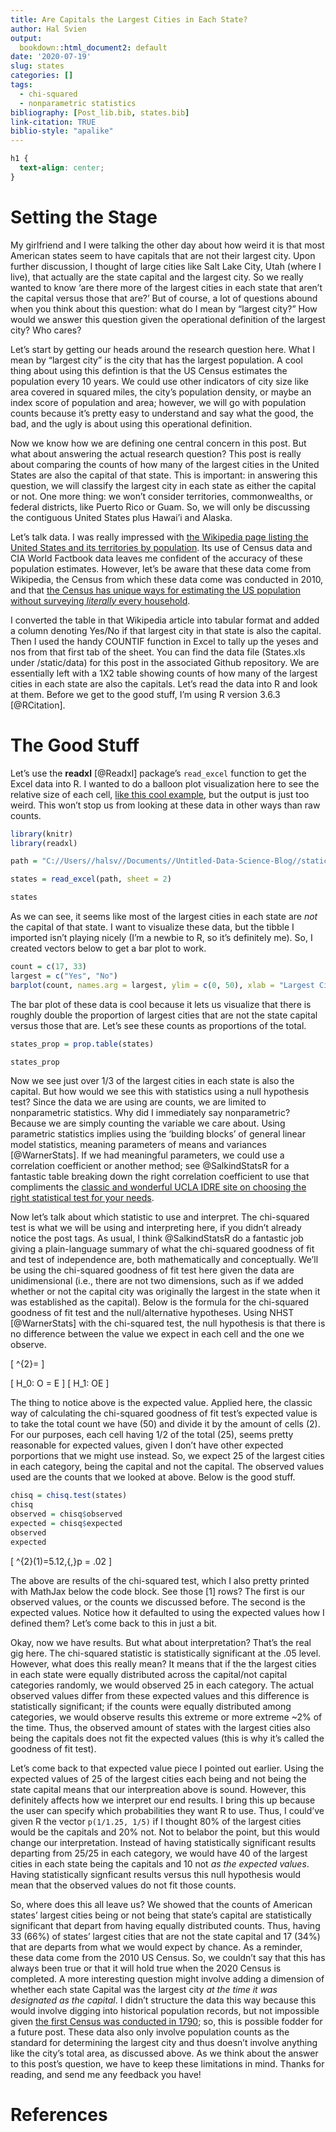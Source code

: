 ```yaml
---
title: Are Capitals the Largest Cities in Each State?
author: Hal Svien
output: 
  bookdown::html_document2: default
date: '2020-07-19'
slug: states
categories: []
tags:
  - chi-squared
  - nonparametric statistics
bibliography: [Post_lib.bib, states.bib]
link-citation: TRUE
biblio-style: "apalike"
---
```

```css
h1 {
  text-align: center;
}
```
# Setting the Stage

My girlfriend and I were talking the other day about how weird it is that most American states seem to have capitals that are not their largest city. Upon further discussion, I thought of large cities like Salt Lake City, Utah (where I live), that actually are the state capital and the largest city. So we really wanted to know 'are there more of the largest cities in each state that aren't the capital versus those that are?' But of course, a lot of questions abound when you think about this question: what do I mean by "largest city?" How would we answer this question given the operational definition of the largest city? Who cares?

Let's start by getting our heads around the research question here. What I mean by "largest city" is the city that has the largest population. A cool thing about using this defintion is that the US Census estimates the population every 10 years. We could use other indicators of city size like area covered in squared miles, the city's population density, or maybe an index score of population and area; however, we will go with population counts because it's pretty easy to understand and say what the good, the bad, and the ugly is about using this operational definition.

Now we know how we are defining one central concern in this post. But what about answering the actual research question? This post is really about comparing the counts of how many of the largest cities in the United States are also the capital of that state. This is important: in answering this question, we will classify the largest city in each state as either the capital or not. One more thing: we won't consider territories, commonwealths, or federal districts, like Puerto Rico or Guam. So, we will only be discussing the contiguous United States plus Hawai'i and Alaska.

Let's talk data. I was really impressed with [the Wikipedia page listing the United States and its territories by population](https://en.wikipedia.org/wiki/List_of_largest_cities_of_U.S._states_and_territories_by_population). Its use of Census data and CIA World Factbook data leaves me confident of the accuracy of these population estimates. However, let's be aware that these data come from Wikipedia, the Census from which these data come was conducted in 2010, and that [the Census has unique ways for estimating the US population without surveying *literally* every household](https://www.census.gov/programs-surveys/decennial-census/about/coverage-measurement.html).

I converted the table in that Wikipedia article into tabular format and added a column denoting Yes/No if that largest city in that state is also the capital. Then I used the handy COUNTIF function in Excel to tally up the yeses and nos from that first tab of the sheet. You can find the data file (States.xls under /static/data) for this post in the associated Github repository. We are essentially left with a 1X2 table showing counts of how many of the largest cities in each state are also the capitals. Let's read the data into R and look at them. Before we get to the good stuff, I'm using R version 3.6.3 [@RCitation].

# The Good Stuff

Let's use the **readxl** [@Readxl] package's `read_excel` function to get the Excel data into R. I wanted to do a balloon plot visualization here to see the relative size of each cell, [like this cool example](http://www.sthda.com/english/wiki/chi-square-test-of-independence-in-r), but the output is just too weird. This won't stop us from looking at these data in other ways than raw counts.

```r

library(knitr)
library(readxl)

path = "C://Users//halsv//Documents//Untitled-Data-Science-Blog//static//data//States.xls"

```

```r

states = read_excel(path, sheet = 2)

states

```

As we can see, it seems like most of the largest cities in each state are *not* the capital of that state. I want to visualize these data, but the tibble I imported isn't playing nicely (I'm a newbie to R, so it's definitely me). So, I created vectors below to get a bar plot to work.

```r

count = c(17, 33)
largest = c("Yes", "No")
barplot(count, names.arg = largest, ylim = c(0, 50), xlab = "Largest City is Also Capital?", ylab = "Count of Cities", col = c("#FF5733", "#C70039"))

```


The bar plot of these data is cool because it lets us visualize that there is roughly double the proportion of largest cities that are not the state capital versus those that are. Let's see these counts as proportions of the total.

```r
states_prop = prop.table(states)

states_prop
```

Now we see just over 1/3 of the largest cities in each state is also the capital. But how would we see this with statistics using a null hypothesis test? Since the data we are using are counts, we are limited to nonparametric statistics. Why did I immediately say nonparametric? Because we are simply counting the variable we care about. Using  parametric statistics implies using the 'building blocks' of general linear model statistics, meaning parameters of means and variances [@WarnerStats]. If we had meaningful parameters, we could use a correlation coefficient or another method; see @SalkindStatsR for a fantastic table breaking down the right correlation coefficient to use that compliments the [classic and wonderful UCLA IDRE site on choosing the right statistical test for your needs](https://stats.idre.ucla.edu/other/mult-pkg/whatstat/). 

Now let's talk about which statistic to use and interpret. The chi-squared test is what we will be using and interpreting here, if you didn't already notice the post tags. As usual, I think @SalkindStatsR do a fantastic job giving a plain-language summary of what the chi-squared goodness of fit and test of independence are, both mathematically and conceptually. We'll be using the chi-squared goodness of fit test here given the data are unidimensional (i.e., there are not two dimensions, such as if we added whether or not the capital city was originally the largest in the state when it was established as the capital). Below is the formula for the chi-squared goodness of fit test and the null/alternative hypotheses. Using NHST [@WarnerStats] with the chi-squared test, the null hypothesis is that there is no difference between the value we expect in each cell and the one we observe.

\[
\chi^{2}=\Sigma{\frac{{(O - E)}^{2}}{E}}
\]

\[
H_0: O = E
\]
\[
H_1: O\neq E
\]

The thing to notice above is the expected value. Applied here, the classic way of calculating the chi-squared goodness of fit test's expected value is to take the total count we have (50) and divide it by the amount of cells (2). For our purposes, each cell having 1/2 of the total (25), seems pretty reasonable for expected values, given I don't have other expected porportions that we might use instead. So, we expect 25 of the largest cities  in each category, being the capital and not the capital. The observed values used are the counts that we looked at above. Below is the good stuff.

```r

chisq = chisq.test(states)
chisq
observed = chisq$observed
expected = chisq$expected
observed
expected

```

\[
\chi^{2}(1)=5.12,{\,}p = .02
\]

The above are results of the chi-squared test, which I also pretty printed with MathJax below the code block. See those [1] rows? The first is our observed values, or the counts we discussed before. The second is the expected values. Notice how it defaulted to using the expected values how I defined them? Let's come back to this in just a bit.

Okay, now we have results. But what about interpretation? That's the real gig here. The chi-squared statistic is statistically significant at the .05 level. However, what does this really mean? It means that if the the largest cities in each state were equally distributed across the capital/not capital categories randomly, we would observed 25 in each category. The actual observed values differ from these expected values and this difference is statistically significant; if the counts were equally distributed among categories, we would observe results this extreme or more extreme ~2% of the time. Thus, the observed amount of states with the largest cities also being the capitals does not fit the expected values (this is why it's called the goodness of fit test).

Let's come back to that expected value piece I pointed out earlier. Using the expected values of 25 of the largest cities each being and not being the state capital means that our interpreation above is sound. However, this definitely affects how we interpret our end results. I bring this up because the user can specify which probabilities they want R to use. Thus, I could've given R the vector ```p(1/1.25, 1/5)``` if I thought 80% of the largest cities would be the capitals and 20% not. Not to belabor the point, but this would change our interpretation. Instead of having statistically significant results departing from 25/25 in each category, we would have 40 of the largest cities in each state being the capitals and 10 not *as the expected values*. Having statistically signficant results versus this null hypothesis would mean that the observed values do not fit those counts.

So, where does this all leave us? We showed that the counts of American states' largest cities being or not being that state's capital are statistically significant that depart from having equally distributed counts. Thus, having 33 (66%) of states' largest cities that are not the state capital and 17 (34%) that are departs from what we would expect by chance. As a reminder, these data come from the 2010 US Census. So, we couldn't say that this has always been true or that it will hold true when the 2020 Census is completed. A more interesting question might involve adding a dimension of whether each state Capital was the largest city *at the time it was designated as the capital*. I didn't structure the data this way because this would involve digging into historical population records, but not impossible given [the first Census was conducted in 1790](https://www.census.gov/history/www/faqs/demographic_faqs/when_was_the_first_census_in_the_united_states.html); so, this is possible fodder for a future post. These data also only involve population counts as the standard for determining the largest city and thus doesn't involve anything like the city's total area, as discussed above. As we think about the answer to this post's question, we have to keep these limitations in mind. Thanks for reading, and send me any feedback you have!

# References
